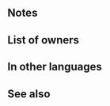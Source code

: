 {{Weapon Infobox
|tagid=SID_聖夜の弓
|intID=3388
|userVersion1=Bow
|userVersion2=Arrow
|exclusive=0
|weaponType=Bow
|cost=200
|might=8
|range=2
|effectiveness=Flying
|effect=Effective against flying foes. At start of combat, if unit's HP ≥ 25%, inflicts Atk/Def-5 on foe during combat and foe cannot make a follow-up attack.
|statModifiers=0,8,0,0,0
|required=Steel Bow
|next=Peppy Bow+
|promotionRarity=5
|promotionTier=1
|properties=
}}
==Notes==
{{effective damage bonus|flying}}
{{Temporary debuffs}}
{{Prevent follow-up}}
==List of owners==
{{Skill Hero List}}
==In other languages==
{{OtherLanguages
|japanese=聖夜の弓
|german=Lebhafter Bogen
|spanishEU=Arco alegre
|spanishLA=Arco alegre
|french=Arc animé
|italian=Arco vispo
|chineseTW=聖夜之弓
|portuguese=Arco vivaz
}}
==See also==
{{See also skills|cond=Description LIKE '%inflicts Atk/Def-% during combat%foe cannot make a follow-up%' AND Description NOT LIKE '%transforms%inflicts Atk/Def-4%foe cannot make a follow-up%' AND Exclusive='1'}}
{{Weapons Navbox}}
